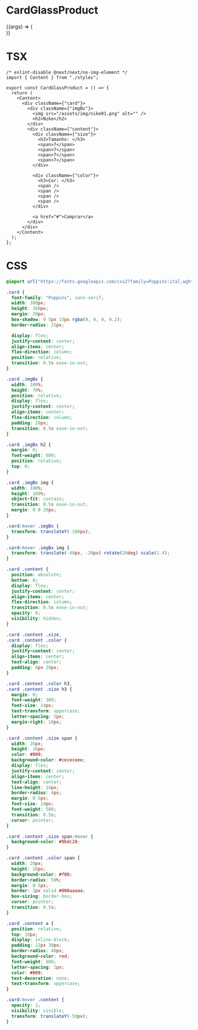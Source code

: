 
<Meta title="Components/Cards" component={CardGlassProduct} />

# CardGlassProduct

<Canvas>
  <Story name="CardGlassProduct" args={{}}>
    {(args) => (
      <div style={{ display: "flex", justifyContent: "center" }}>
        <CardGlassProduct {...args} />
      </div>
    )}
  </Story>
</Canvas>

<ArgsTable of={CardGlassProduct} />

# TSX

```tsx
/* eslint-disable @next/next/no-img-element */
import { Content } from "./styles";

export const CardGlassProduct = () => {
  return (
    <Content>
      <div className={"card"}>
        <div className={"imgBx"}>
          <img src="/assets/img/nike01.png" alt="" />
          <h2>Nike</h2>
        </div>
        <div className={"content"}>
          <div className={"size"}>
            <h3>Tamanho: </h3>
            <span>7</span>
            <span>7</span>
            <span>7</span>
            <span>7</span>
          </div>

          <div className={"color"}>
            <h3>Cor: </h3>
            <span />
            <span />
            <span />
            <span />
          </div>

          <a href="#">Comprar</a>
        </div>
      </div>
    </Content>
  );
};
```

# CSS

```css
@import url("https://fonts.googleapis.com/css2?family=Poppins:ital,wght@0,100;0,300;0,400;0,500;0,600;0,800;0,900;1,700&display=swap");

.card {
  font-family: "Poppins", sans-serif;
  width: 300px;
  height: 380px;
  margin: 20px;
  box-shadow: 0 5px 15px rgba(0, 0, 0, 0.2);
  border-radius: 15px;

  display: flex;
  justify-content: center;
  align-items: center;
  flex-direction: column;
  position: relative;
  transition: 0.5s ease-in-out;
}

.card .imgBx {
  width: 100%;
  height: 70%;
  position: relative;
  display: flex;
  justify-content: center;
  align-items: center;
  flex-direction: column;
  padding: 20px;
  transition: 0.5s ease-in-out;
}

.card .imgBx h2 {
  margin: 0;
  font-weight: 600;
  position: relative;
  top: 0;
}

.card .imgBx img {
  width: 100%;
  height: 100%;
  object-fit: contain;
  transition: 0.5s ease-in-out;
  margin: 0 0 20px;
}

.card:hover .imgBx {
  transform: translateY(-100px);
}

.card:hover .imgBx img {
  transform: translate(-40px, -20px) rotate(20deg) scale(1.4);
}

.card .content {
  position: absolute;
  bottom: 0;
  display: flex;
  justify-content: center;
  align-items: center;
  flex-direction: column;
  transition: 0.5s ease-in-out;
  opacity: 0;
  visibility: hidden;
}

.card .content .size,
.card .content .color {
  display: flex;
  justify-content: center;
  align-items: center;
  text-align: center;
  padding: 8px 20px;
}

.card .content .color h3,
.card .content .size h3 {
  margin: 0;
  font-weight: 300;
  font-size: 14px;
  text-transform: uppercase;
  letter-spacing: 2px;
  margin-right: 10px;
}

.card .content .size span {
  width: 26px;
  height: 26px;
  color: #000;
  background-color: #cececeee;
  display: flex;
  justify-content: center;
  align-items: center;
  text-align: center;
  line-height: 24px;
  border-radius: 4px;
  margin: 0 5px;
  font-size: 14px;
  font-weight: 500;
  transition: 0.5s;
  cursor: pointer;
}

.card .content .size span:hover {
  background-color: #9bdc28;
}

.card .content .color span {
  width: 20px;
  height: 20px;
  background-color: #f00;
  border-radius: 50%;
  margin: 0 5px;
  border: 2px solid #000aaaaa;
  box-sizing: border-box;
  cursor: pointer;
  transition: 0.5s;
}

.card .content a {
  position: relative;
  top: 10px;
  display: inline-block;
  padding: 12px 30px;
  border-radius: 40px;
  background-color: red;
  font-weight: 600;
  letter-spacing: 1px;
  color: #000;
  text-decoration: none;
  text-transform: uppercase;
}

.card:hover .content {
  opacity: 1;
  visibility: visible;
  transform: translateY(-50px);
}
```
